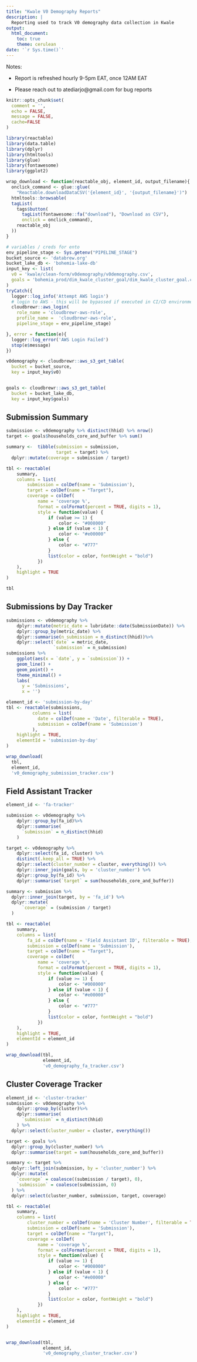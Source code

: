 ```yaml
---
title: "Kwale V0 Demography Reports"
description: |
  Reporting used to track V0 demography data collection in Kwale
output:
  html_document:
    toc: true
    theme: cerulean
date: '`r Sys.time()`'
---
```


Notes:

- Report is refreshed hourly 9-5pm EAT, once 12AM EAT

- Please reach out to atediarjo@gmail.com for bug reports

```r
knitr::opts_chunk$set(
  comment = '', 
  echo = FALSE,
  message = FALSE,
  cache=FALSE
)
```

```r
library(reactable)
library(data.table)
library(dplyr)
library(htmltools)
library(glue)
library(fontawesome)
library(ggplot2)
```

```r

wrap_download <- function(reactable_obj, element_id, output_filename){
  onclick_command <- glue::glue(
    "Reactable.downloadDataCSV('{element_id}', '{output_filename}')")
  htmltools::browsable(
  tagList(
    tags$button(
      tagList(fontawesome::fa("download"), "Download as CSV"),
      onclick = onclick_command),
    reactable_obj
  ))
}
```


```r
# variables / creds for ento
env_pipeline_stage <- Sys.getenv("PIPELINE_STAGE")
bucket_source <- 'databrew.org'
bucket_lake_db <- 'bohemia-lake-db'
input_key <- list(
  v0 = 'kwale/clean-form/v0demography/v0demography.csv',
  goals = 'bohemia_prod/dim_kwale_cluster_goal/dim_kwale_cluster_goal.csv'
)
tryCatch({
  logger::log_info('Attempt AWS login')
  # login to AWS - this will be bypassed if executed in CI/CD environment
  cloudbrewr::aws_login(
    role_name = 'cloudbrewr-aws-role',
    profile_name =  'cloudbrewr-aws-role',
    pipeline_stage = env_pipeline_stage)

}, error = function(e){
  logger::log_error('AWS Login Failed')
  stop(e$message)
})
```
```r
v0demography <- cloudbrewr::aws_s3_get_table(
  bucket = bucket_source,
  key = input_key$v0)


goals <- cloudbrewr::aws_s3_get_table(
  bucket = bucket_lake_db,
  key = input_key$goals)
```


## Submission Summary
```r
submission <- v0demography %>% distinct(hhid) %>% nrow()
target <- goals$households_core_and_buffer %>% sum()

summary <-  tibble(submission = submission,
                   target = target) %>%
  dplyr::mutate(coverage = submission / target)

tbl <- reactable(
    summary,
    columns = list(
        submission = colDef(name = 'Submission'),
        target = colDef(name = "Target"),
        coverage = colDef(
            name = 'coverage %',
            format = colFormat(percent = TRUE, digits = 1),
            style = function(value) {
                if (value >= 1) {
                    color <- "#008000"
                } else if (value < 1) {
                    color <- "#e00000"
                } else {
                    color <- "#777"
                }
                list(color = color, fontWeight = "bold")
            })
    ),
    highlight = TRUE
)

tbl
```


## Submissions by Day Tracker
```r
submissions <- v0demography %>% 
    dplyr::mutate(metric_date = lubridate::date(SubmissionDate)) %>% 
    dplyr::group_by(metric_date) %>% 
    dplyr::summarise(n_submission = n_distinct(hhid))%>%
    dplyr::select(`date` = metric_date,
                  `submission` = n_submission)
submissions %>%
    ggplot(aes(x = `date`, y = `submission`)) +
    geom_line() +
    geom_point() + 
    theme_minimal() +
    labs(
      y = 'Submissions', 
      x = '')
```

```r
element_id <- 'submission-by-day'
tbl <- reactable(submissions,
          columns = list(
            date = colDef(name = 'Date', filterable = TRUE),
            submission = colDef(name = 'Submission')
          ),
    highlight = TRUE,
    elementId = 'submission-by-day'
)

wrap_download(
  tbl, 
  element_id,
  'v0_demography_submission_tracker.csv')
```


## Field Assistant Tracker
```r
element_id <- 'fa-tracker'

submission <- v0demography %>% 
    dplyr::group_by(fa_id)%>%
    dplyr::summarise(
      `submission` = n_distinct(hhid)
    )

target <- v0demography %>% 
    dplyr::select(fa_id, cluster) %>% 
    distinct(.keep_all = TRUE) %>% 
    dplyr::select(cluster_number = cluster, everything()) %>%
    dplyr::inner_join(goals, by = 'cluster_number') %>% 
    dplyr::group_by(fa_id) %>% 
    dplyr::summarise(`target` = sum(households_core_and_buffer))

summary <- submission %>%
  dplyr::inner_join(target, by = 'fa_id') %>%
  dplyr::mutate(
      `coverage` = (submission / target)
  )

tbl <- reactable(
    summary,
    columns = list(
        fa_id = colDef(name = 'Field Assistant ID', filterable = TRUE),
        submission = colDef(name = 'Submission'),
        target = colDef(name = "Target"),
        coverage = colDef(
            name = 'coverage %',
            format = colFormat(percent = TRUE, digits = 1),
            style = function(value) {
                if (value >= 1) {
                    color <- "#008000"
                } else if (value < 1) {
                    color <- "#e00000"
                } else {
                    color <- "#777"
                }
                list(color = color, fontWeight = "bold")
            })
    ),
    highlight = TRUE,
    elementId = element_id
)

wrap_download(tbl, 
              element_id, 
              'v0_demography_fa_tracker.csv')

```


## Cluster Coverage Tracker

```r
element_id <- 'cluster-tracker'
submission <- v0demography %>% 
    dplyr::group_by(cluster)%>%
    dplyr::summarise(
      `submission` = n_distinct(hhid)
    ) %>% 
  dplyr::select(cluster_number = cluster, everything())

target <- goals %>%
  dplyr::group_by(cluster_number) %>%
  dplyr::summarise(target = sum(households_core_and_buffer))

summary <- target %>%
  dplyr::left_join(submission, by = 'cluster_number') %>%
  dplyr::mutate(
    `coverage` = coalesce((submission / target), 0),
    `submission` = coalesce(submission, 0)
  ) %>% 
  dplyr::select(cluster_number, submission, target, coverage)

tbl <- reactable(
    summary,
    columns = list(
        cluster_number = colDef(name = 'Cluster Number', filterable = TRUE),
        submission = colDef(name = 'Submission'),
        target = colDef(name = "Target"),
        coverage = colDef(
            name = 'coverage %',
            format = colFormat(percent = TRUE, digits = 1),
            style = function(value) {
                if (value >= 1) {
                    color <- "#008000"
                } else if (value < 1) {
                    color <- "#e00000"
                } else {
                    color <- "#777"
                }
                list(color = color, fontWeight = "bold")
            })
    ),
    highlight = TRUE,
    elementId = element_id
)


wrap_download(tbl, 
              element_id, 
              'v0_demography_cluster_tracker.csv')
```
